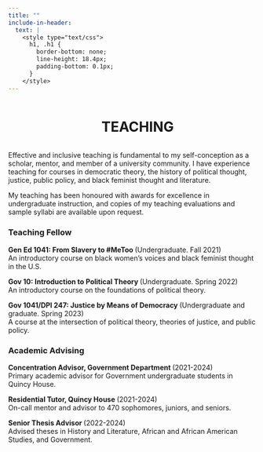 ```yaml
---
title: ""
include-in-header:
  text: |
    <style type="text/css">
      h1, .h1 {
        border-bottom: none;
        line-height: 18.4px;
        padding-bottom: 0.1px;
      }
    </style>
---
```


::: column-page-inset
::: columns
::: {.column width="35%"}
:::

::: {.column width="65%"}
# TEACHING {style="text-transform:none;"}
:::
:::
:::

####### 

Effective and inclusive teaching is fundamental to my self-conception as a scholar, mentor, and member of a university community. I have experience teaching for courses in democratic theory, the history of political thought, justice, public policy, and black feminist thought and literature.

My teaching has been honoured with awards for excellence in undergraduate instruction, and copies of my teaching evaluations and sample syllabi are available upon request.

### Teaching Fellow

<h7 style="font-weight: bold"> Gen Ed 1041: From Slavery to #MeToo </h7> (Undergraduate. Fall 2021) <br> An introductory course on black women’s voices and black feminist thought in the U.S.

<h7 style="font-weight: bold"> Gov 10: Introduction to Political Theory </h7> (Undergraduate. Spring 2022) <br> An introductory course on the foundations of political theory.

<h7 style="font-weight: bold"> Gov 1041/DPI 247: Justice by Means of Democracy </h7> (Undergraduate and graduate. Spring 2023) <br> A course at the intersection of political theory, theories of justice, and public policy.

### Academic Advising

<h7 style="font-weight: bold">Concentration Advisor, Government Department </h7> (2021-2024) <br> Primary academic advisor for Government undergraduate students in Quincy House.

<h7 style="font-weight: bold"> Residential Tutor, Quincy House </h7> (2021-2024) <br> On-call mentor and advisor to 470 sophomores, juniors, and seniors.

<h7 style="font-weight: bold">Senior Thesis Advisor </h7> (2022-2024) <br> Advised theses in History and Literature, African and African American Studies, and Government.

<br>
